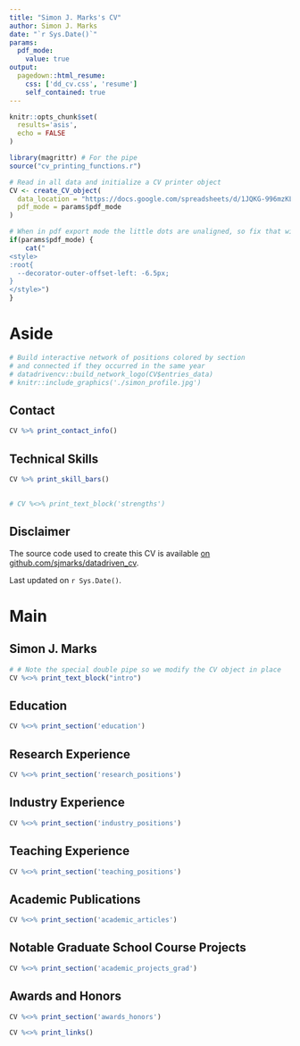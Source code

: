 ```yaml
---
title: "Simon J. Marks's CV"
author: Simon J. Marks
date: "`r Sys.Date()`"
params:
  pdf_mode:
    value: true
output:
  pagedown::html_resume:
    css: ['dd_cv.css', 'resume']
    self_contained: true
---
```



```r
knitr::opts_chunk$set(
  results='asis', 
  echo = FALSE
)

library(magrittr) # For the pipe
source("cv_printing_functions.r")

# Read in all data and initialize a CV printer object
CV <- create_CV_object(
  data_location = "https://docs.google.com/spreadsheets/d/1JQKG-996mzKL1WyVU2Djd1lNCELkMSuvXJpo-40Y5Qo/edit?usp=sharing",  
  pdf_mode = params$pdf_mode
) 

```


```r
# When in pdf export mode the little dots are unaligned, so fix that with some conditional CSS.
if(params$pdf_mode) {
    cat("
<style>
:root{
  --decorator-outer-offset-left: -6.5px;
}
</style>")
}
```


Aside
================================================================================

```r
# Build interactive network of positions colored by section
# and connected if they occurred in the same year
# datadrivencv::build_network_logo(CV$entries_data)
# knitr::include_graphics('./simon_profile.jpg')
```

Contact {#contact}
--------------------------------------------------------------------------------

```r
CV %>% print_contact_info()
```



Technical Skills {#skills}
--------------------------------------------------------------------------------

```r
CV %>% print_skill_bars()
```

<!-- # ```{r} -->
<!-- # if(params$pdf_mode){ -->
<!-- #   cat("View this CV online with links at _somewhere_on_github_") -->
<!-- # } else { -->
<!-- #   cat("[<i class='fas fa-download'></i> Download a PDF of this CV](somewhere_on_github)") -->
<!-- # } -->
<!-- # ``` -->

<!-- Strengths {#strengths} -->
--------------------------------------------------------------------------------

```r
# CV %<>% print_text_block('strengths')
```


Disclaimer {#disclaimer}
--------------------------------------------------------------------------------

<!-- Made with the R package [**pagedown**](https://github.com/rstudio/pagedown).  -->

The source code used to create this CV is available [on github.com/sjmarks/datadriven_cv](https://github.com/sjmarks/datadriven_cv).

Last updated on `r Sys.Date()`.



Main
================================================================================

Simon J. Marks {#title}
--------------------------------------------------------------------------------

```r
# # Note the special double pipe so we modify the CV object in place
CV %<>% print_text_block("intro")
```



Education {data-icon=graduation-cap data-concise=true}
--------------------------------------------------------------------------------

```r
CV %<>% print_section('education')
```



Research Experience {data-icon=laptop}
--------------------------------------------------------------------------------

```r
CV %<>% print_section('research_positions')
```

\pagebreak

Industry Experience {data-icon=suitcase}
--------------------------------------------------------------------------------

<!-- ::: aside -->
<!-- ```{r} -->
<!-- CV %<>% print_text_block('industy_experience_aside') -->
<!-- ``` -->
<!-- ::: -->

```r
CV %<>% print_section('industry_positions')
```

<!-- These breaks just force a new page so section doesnt get cut off -->
<!-- <br> -->
<!-- <br> -->
<!-- <br> -->

Teaching Experience {data-icon=chalkboard-teacher}
--------------------------------------------------------------------------------

<!-- ::: aside -->
<!-- ```{r} -->
<!-- CV %<>% print_text_block('teaching_experience_aside') -->
<!-- ``` -->
<!-- ::: -->

```r
CV %<>% print_section('teaching_positions')
```

Academic Publications {data-icon=book}
--------------------------------------------------------------------------------

```r
CV %<>% print_section('academic_articles')
```

Notable Graduate School Course Projects {data-icon=university}
--------------------------------------------------------------------------------

```r
CV %<>% print_section('academic_projects_grad')
```

Awards and Honors {data-icon=award}
--------------------------------------------------------------------------------

```r
CV %<>% print_section('awards_honors')
```


```r
CV %<>% print_links()
```

